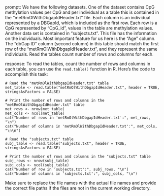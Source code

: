 prompt:
We have the following datasets. One of the dataset contains CpG methylation values per CpG and per individual as a table this is contained in the “metRmOlWithDbgapIdHeader.txt” file. Each column is an individual represented by a DBGapId, which is included as the first row. Each row is a CpG represented by "CpG_id", values in the table are methylation values. Another data set is contained in “subjects.txt”. This file has the information on the individuals. Most important feature for us here is the "Age" column. The "dbGap ID" column (second column) in this table should match the first row of the "metRmOlWithDbgapIdHeader.txt", and they represent the same individuals. 
Read the tables count number of rows and columns for each.

response:
To read the tables, count the number of rows and columns in each table, you can use the `read.table()` function in R. Here's the code to accomplish this task:

```
# Read the "metRmOlWithDbgapIdHeader.txt" table
met_table <- read.table("metRmOlWithDbgapIdHeader.txt", header = TRUE, stringsAsFactors = FALSE)

# Print the number of rows and columns in the "metRmOlWithDbgapIdHeader.txt" table
met_rows <- nrow(met_table)
met_cols <- ncol(met_table)
cat("Number of rows in 'metRmOlWithDbgapIdHeader.txt':", met_rows, "\n")
cat("Number of columns in 'metRmOlWithDbgapIdHeader.txt':", met_cols, "\n\n")

# Read the "subjects.txt" table
subj_table <- read.table("subjects.txt", header = TRUE, stringsAsFactors = FALSE)

# Print the number of rows and columns in the "subjects.txt" table
subj_rows <- nrow(subj_table)
subj_cols <- ncol(subj_table)
cat("Number of row in 'subjects.txt':", subj_rows, "\n")
cat("Number of columns in 'subjects.txt':", subj_cols, "\n")
```

Make sure to replace the file names with the actual file names and provide the correct file paths if the files are not in the current working directory.
